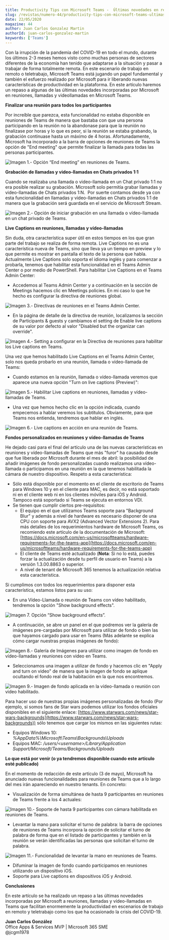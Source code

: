 ```yaml
---
title: Productivity Tips con Microsoft Teams -  Últimas novedades en reuniones, llamadas y videollamadas en Teams
slug: /revistas/numero-44/productivity-tips-con-microsoft-teams-ultimas-novedades-en-reuniones-llamadas-y-videollamadas-en-teams
date: 22/05/2020
magazine: 44
author: Juan Carlos Gonzalez Martin
authorId: juan-carlos-gonzalez-martin
keywords: ['Teams']
---
```






Con la irrupción de la pandemia del COVID-19 en todo el mundo, durante los últimos 2-3 meses hemos visto como muchas personas de sectores diferentes de la economía han tenido que adaptarse a la situación y pasar a trabajar de forma totalmente remota. En este escenario de trabajo en remoto o teletrabajo, Microsoft Teams está jugando un papel fundamental y también el esfuerzo realizado por Microsoft para ir liberando nuevas características de productividad en la plataforma. En este artículo haremos un repaso a algunas de las últimas novedades incorporadas por Microsoft en reuniones, llamadas y videollamadas en Microsoft Teams.

**Finalizar una reunión para todos los participantes**

Por increíble que parezca, esta funcionalidad no estaba disponible en reuniones de Teams de manera que bastaba con que una persona participando en la reunión no la abandonase para que la reunión no finalizase por horas y lo que es peor, si la reunión se estaba grabando, la grabación continuase hasta un máximo de 4 horas. Afortunadamente, Microsoft ha incorporado a la barra de opciones de reuniones de Teams la opción de "End meeting" que permite finalizar la llamada para todas las personas participantes.

![Imagen 1.- Opción “End meeting” en reuniones de Teams.](../../../images/numero44/productivity-tips-con-microsoft-teams-ultimas-novedades-en-reuniones-llamadas-y-videollamadas-en-teams/image1.png)

**Grabación de llamadas y video-llamadas en Chats privados 1:1**

Cuando se realizaba una llamada o video-llamada en un Chat privado 1:1 no era posible realizar su grabación. Microsoft solo permitía grabar llamadas y video-llamadas de Chats privados 1:N.  Por suerte contamos desde ya con esta funcionalidad en llamadas y video-llamadas en Chats privados 1:1 de manera que la grabación será guardada en el servicio de Microsoft Stream.

![Imagen 2.- Opción de iniciar grabación en una llamada o vídeo-llamada en un chat privado de Teams.](../../../images/numero44/productivity-tips-con-microsoft-teams-ultimas-novedades-en-reuniones-llamadas-y-videollamadas-en-teams/image2.png)

**Live Captions en reuniones, llamadas y vídeo-llamadas**

Sin duda, otra característica super útil en estos tiempos en los que gran parte del trabajo se realiza de forma remota. Live Captions no es una característica nueva de Teams, sino que lleva ya un tiempo en preview y lo que permite es mostrar en pantalla el texto de la persona que habla. Actualmente Live Captions solo soporta el idioma inglés y para comenzar a probarla, tenemos que habilitar esta funcionalidad en el Teams Admin Center o por medio de PowerShell. Para habilitar Live Captions en el Teams Admin Center:

- Accedemos al Teams Admin Center y a continuación en la sección de Meetings hacemos clic en Meetings policies. En mi caso lo que he hecho es configurar la directiva de reuniones global.


![Imagen 3.- Directivas de reuniones en el Teams Admin Center.](../../../images/numero44/productivity-tips-con-microsoft-teams-ultimas-novedades-en-reuniones-llamadas-y-videollamadas-en-teams/image3.png)

- En la página de detalle de la directiva de reunión, localizamos la sección de Participants & guests y cambiamos el setting de Enable live captions de su valor por defecto al valor "Disabled but the organizar can override".


![Imagen 4.- Setting a configurar en la Directiva de reuniones para habilitar los Live captions en Teams.](../../../images/numero44/productivity-tips-con-microsoft-teams-ultimas-novedades-en-reuniones-llamadas-y-videollamadas-en-teams/image4.png)

Una vez que hemos habilitado Live Captions en el Teams Admin Center, solo nos queda probarlo en una reunión, llamada o vídeo-llamada de Teams:

- Cuando estamos en la reunión, llamada o vídeo-llamada veremos que aparece una nueva opción "Turn on live captions (Preview)":


![Imagen 5.- Habilitar Live captions en reuniones, llamadas y vídeo-llamadas de Teams.](../../../images/numero44/productivity-tips-con-microsoft-teams-ultimas-novedades-en-reuniones-llamadas-y-videollamadas-en-teams/image5.png)

- Una vez que hemos hecho clic en la opción indicada, cuando empecemos a hablar veremos los subtítulos. Obviamente, para que Teams nos entienda, tendremos que hablar en inglés.


![Imagen 6.- Live captions en acción en una reunión de Teams.](../../../images/numero44/productivity-tips-con-microsoft-teams-ultimas-novedades-en-reuniones-llamadas-y-videollamadas-en-teams/image6.png)

**Fondos personalizados en reuniones y vídeo-llamadas de Teams**

He dejado casi para el final del artículo una de las nuevas características en reuniones y vídeo-llamadas de Teams que más "furor" ha causado desde que fue liberada por Microsoft durante el mes de abril: la posibilidad de añadir imágenes de fondo personalizadas cuando realizamos una vídeo-llamada o participamos en una reunión en la que tenemos habilitada la cámara de nuestro dispositivo. Respeto a esta característica:

- Sólo está disponible por el momento en el cliente de escritorio de Teams para Windows 10 y en el cliente para MAC, es decir, no está soportado ni en el cliente web ni en los clientes móviles para iOS y Android. Tampoco está soportado si Teams se ejecuta en entornos VDI.
- Se tienen que cumplir ciertos pre-requisitos:
    - El equipo en el que utilizamos Teams soporte para "Background Blur" y además a nivel de hardware es necesario disponer de una CPU con soporte para AVX2 (Advanced Vector Extensions 2). Para más detalles de los requerimientos hardware de Microsoft Teams, os recomiendo este artículo de la documentación de Microsoft: [https://docs.microsoft.com/en-us/microsoftteams/hardware-requirements-for-the-teams-app](https://docs.microsoft.com/en-us/microsoftteams/hardware-requirements-for-the-teams-app)
    - El cliente de Teams esté actualizado (**Nota**: Si no lo está, puedes forzar la actualización desde tu perfil de usuario en Teams) a la versión 1.3.00.8863 o superior.
    - A nivel de tenant de Microsoft 365 tenemos la actualización relativa esta característica.


Si cumplimos con todos los requerimientos para disponer esta característica, estamos listos para su uso:

- En una Vídeo-Llamada o reunión de Teams con vídeo habilitado, tendremos la opción "Show background effects".


![Imagen 7. Opción “Show background effects”.](../../../images/numero44/productivity-tips-con-microsoft-teams-ultimas-novedades-en-reuniones-llamadas-y-videollamadas-en-teams/image7.png)

- A continuación, se abre un panel en el que podremos ver la galería de imágenes pre-cargadas por Microsoft para utilizar de fondo o bien las que hayamos cargado para usar en Teams (Más adelante se explica cómo cargar nuestras propias imágenes de fondo):


![Imagen 8.- Galería de Imágenes para utilizar como imagen de fondo en vídeo-llamadas y reuniones con video en Teams.](../../../images/numero44/productivity-tips-con-microsoft-teams-ultimas-novedades-en-reuniones-llamadas-y-videollamadas-en-teams/image8.png)

- Seleccionamos una imagen a utilizar de fondo y hacemos clic en "Apply and turn on video" de manera que la imagen de fondo se aplique ocultando el fondo real de la habitación en la que nos encontremos.


![Imagen 9.- Imagen de fondo aplicada en la vídeo-llamada o reunión con video habilitado.](../../../images/numero44/productivity-tips-con-microsoft-teams-ultimas-novedades-en-reuniones-llamadas-y-videollamadas-en-teams/image9.png)

Para hacer uso de nuestras propias imágenes personalizadas de fondo (Por ejemplo, si somos fans de Star wars podemos utilizar los fondos oficiales disponibles en el siguiente enlace: [https://www.starwars.com/news/star-wars-backgrounds](https://www.starwars.com/news/star-wars-backgrounds)) sólo tenemos que cargar los mismos en las siguientes rutas:

- Equipos Windows 10: *%AppData%\Microsoft\Teams\Backgrounds\Uploads*
- Equipos MAC: */users/&lt;username&gt;/Library/Application Support/Microsoft/Teams/Backgrounds/Uploads*


**Lo que está por venir (o ya tendremos disponible cuando este artículo esté publicado)**

En el momento de redacción de este artículo (3 de mayo), Microsoft ha anunciado nuevas funcionalidades para reuniones de Teams que a lo largo del mes irán apareciendo en nuestro tenants. En concreto:

- Visualización de forma simultánea de hasta 9 participantes en reuniones de Teams frente a los 4 actuales:


![Imagen 10.- Soporte de hasta 9 participantes con cámara habilitada en reuniones de Teams.](../../../images/numero44/productivity-tips-con-microsoft-teams-ultimas-novedades-en-reuniones-llamadas-y-videollamadas-en-teams/image10.png)

- Levantar la mano para solicitar el turno de palabra: la barra de opciones de reuniones de Teams incorpora la opción de solicitar el turno de palabra de forma que en el listado de participantes y también en la reunión se verán identificadas las personas que solicitan el turno de palabra.


![Imagen 11.- Funcionalidad de levantar la mano en reuniones de Teams.](../../../images/numero44/productivity-tips-con-microsoft-teams-ultimas-novedades-en-reuniones-llamadas-y-videollamadas-en-teams/image11.png)

- Difuminar la imagen de fondo cuando participamos en reuniones utilizando un dispositivo iOS.
- Soporte para Live captions en dispositivos iOS y Android.


**Conclusiones**

En este artículo se ha realizado un repaso a las últimas novedades incorporadas por Microsoft a reuniones, llamadas y vídeo-llamadas en Teams que facilitan enormemente la productividad en escenarios de trabajo en remoto y teletrabajo como los que ha ocasionado la crisis del COVID-19.



**Juan Carlos González** <br />
Office Apps & Services MVP | Microsoft 365 SME <br />
@jcgm1978